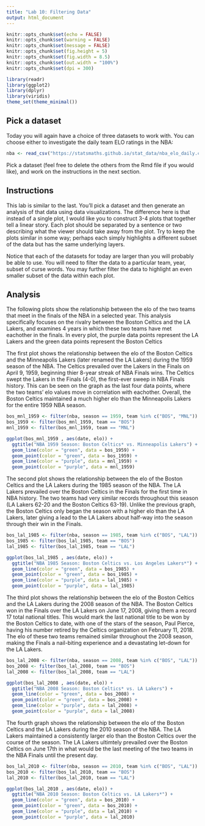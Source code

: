 ```yaml
---
title: "Lab 10: Filtering Data"
output: html_document
---
```


```r
knitr::opts_chunk$set(echo = FALSE)
knitr::opts_chunk$set(warning = FALSE)
knitr::opts_chunk$set(message = FALSE)
knitr::opts_chunk$set(fig.height = 5)
knitr::opts_chunk$set(fig.width = 8.5)
knitr::opts_chunk$set(out.width = "100%")
knitr::opts_chunk$set(dpi = 300)

library(readr)
library(ggplot2)
library(dplyr)
library(viridis)
theme_set(theme_minimal())
```

## Pick a dataset

Today you will again have a choice of three datasets to work with. You can
choose either to investigate the daily team ELO ratings in the NBA:

```r
nba <- read_csv("https://statsmaths.github.io/stat_data/nba_elo_daily.csv")
```

Pick a dataset (feel free to delete the others from the Rmd file if you would
like), and work on the instructions in the next section.

## Instructions

This lab is similar to the last. You'll pick a dataset and then generate an
analysis of that data using data visualizations. The difference here is that
instead of a single plot, I would like you to construct 3-4 plots that
together tell a linear story. Each plot should be separated by a sentence or
two describing what the viewer should take away from the plot. Try to keep the
plots similar in some way; perhaps each simply highlights a different subset
of the data but has the same underlying layers.

Notice that each of the datasets for today are larger than you will probably
be able to use. You will need to filter the data to a particular team, year,
subset of curse words. You may further filter the data to highlight an even
smaller subset of the data within each plot.

## Analysis

The following plots show the relationship between the elo of the two teams that meet in the finals of the NBA in a selected year. This analysis specifically focuses on the rivalry between the Boston Celtics and the LA Lakers, and examines 4 years in which these two teams have met eachother in the finals. In every plot, the purple data points represent the LA Lakers and the green data points represent the Boston Celtics

The first plot shows the relationship between the elo of the Boston Celtics and the Minneapolis Lakers (later renamed the LA Lakers) during the 1959 season of the NBA. The Celtics prevailed over the Lakers in the Finals on April 9, 1959, beginning thier 8-year streak of NBA Finals wins. The Celtics swept the Lakers in the Finals (4-0), the first-ever sweep in NBA Finals history. This can be seen on the graph as the last four data points, where the two teams' elo values move in correlation with eachother. Overall, the Boston Celtics maintained a much higher elo than the Minneapolis Lakers for the entire 1959 NBA season.

```r

bos_mnl_1959 <- filter(nba, season == 1959, team %in% c("BOS", "MNL"))
bos_1959 <- filter(bos_mnl_1959, team == "BOS")
mnl_1959 <- filter(bos_mnl_1959, team == "MNL")

ggplot(bos_mnl_1959 , aes(date, elo)) + 
  ggtitle("NBA 1959 Season: Boston Celtics* vs. Minneapolis Lakers") +
  geom_line(color = "green", data = bos_1959) +
  geom_point(color = "green", data = bos_1959) + 
  geom_line(color = "purple", data = mnl_1959) +
  geom_point(color = "purple", data = mnl_1959)

```

The second plot shows the relationship between the elo of the Boston Celtics and the LA Lakers during the 1985 season of the NBA. The LA Lakers prevailed over the Boston Celtics in the Finals for the first time in NBA history. The two teams had very similar records throughout this season (LA Lakers 62-20 and the Boston Celtics 63-19). Unlike the previous graph, the Boston Celtics only began the season with a higher elo than the LA Lakers, later giving a lead to the LA Lakers about half-way into the season through their win in the Finals.

```r

bos_lal_1985 <- filter(nba, season == 1985, team %in% c("BOS", "LAL"))
bos_1985 <- filter(bos_lal_1985, team == "BOS")
lal_1985 <- filter(bos_lal_1985, team == "LAL")

ggplot(bos_lal_1985 , aes(date, elo)) + 
  ggtitle("NBA 1985 Season: Boston Celtics vs. Los Angeles Lakers*") +
  geom_line(color = "green", data = bos_1985) +
  geom_point(color = "green", data = bos_1985) + 
  geom_line(color = "purple", data = lal_1985) +
  geom_point(color = "purple", data = lal_1985)

```

The third plot shows the relationship between the elo of the Boston Celtics and the LA Lakers during the 2008 season of the NBA. The Boston Celtics won in the Finals over the LA Lakers on June 17, 2008, giving them a record 17 total national titles. This would mark the last national title to be won by the Boston Celtics to date, with one of the stars of the season, Paul Pierce, having his number retired by the Celtics organization on February 11, 2018. The elo of these two teams remained similar throughout the 2008 season, making the Finals a nail-biting experience and a devastating let-down for the LA Lakers.

```r

bos_lal_2008 <- filter(nba, season == 2008, team %in% c("BOS", "LAL"))
bos_2008 <- filter(bos_lal_2008, team == "BOS")
lal_2008 <- filter(bos_lal_2008, team == "LAL")

ggplot(bos_lal_2008 , aes(date, elo)) + 
  ggtitle("NBA 2008 Season: Boston Celtics* vs. LA Lakers") +
  geom_line(color = "green", data = bos_2008) + 
  geom_point(color = "green", data = bos_2008) + 
  geom_line(color = "purple", data = lal_2008) +
  geom_point(color = "purple", data = lal_2008)

```


The fourth graph shows the relationship between the elo of the Boston Celtics and the LA Lakers during the 2010 season of the NBA. The LA Lakers maintained a consistently larger elo than the Boston Celtics over the course of the season. The LA Lakers ultimtely prevailed over the Boston Celtics on June 17th in what would be the last meeting of the two teams in the NBA Finals until the present day.

```r
bos_lal_2010 <- filter(nba, season == 2010, team %in% c("BOS", "LAL"))
bos_2010 <- filter(bos_lal_2010, team == "BOS")
lal_2010 <- filter(bos_lal_2010, team == "LAL")

ggplot(bos_lal_2010 , aes(date, elo)) + 
  ggtitle("NBA 2010 Season: Boston Celtics vs. LA Lakers*") +
  geom_line(color = "green", data = bos_2010) + 
  geom_point(color = "green", data = bos_2010) + 
  geom_line(color = "purple", data = lal_2010) +
  geom_point(color = "purple", data = lal_2010)

```
